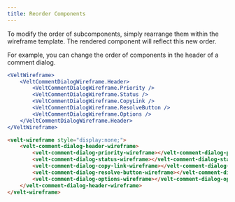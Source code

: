```yaml
---
title: Reorder Components
---
```


To modify the order of subcomponents, simply rearrange them within the wireframe template. The rendered component will reflect this new order.

For example, you can change the order of components in the header of a comment dialog.
<Tabs>

<Tab title="React / Next.js">

```jsx
<VeltWireframe>
    <VeltCommentDialogWireframe.Header>
        <VeltCommentDialogWireframe.Priority />
        <VeltCommentDialogWireframe.Status />
        <VeltCommentDialogWireframe.CopyLink />
        <VeltCommentDialogWireframe.ResolveButton />
        <VeltCommentDialogWireframe.Options />
    </VeltCommentDialogWireframe.Header>
</VeltWireframe>
```



</Tab>

<Tab title="Other Frameworks">

```html
<velt-wireframe style="display:none;">
    <velt-comment-dialog-header-wireframe>
        <velt-comment-dialog-priority-wireframe></velt-comment-dialog-priority-wireframe>
        <velt-comment-dialog-status-wireframe></velt-comment-dialog-status-wireframe>
        <velt-comment-dialog-copy-link-wireframe></velt-comment-dialog-copy-link-wireframe>
        <velt-comment-dialog-resolve-button-wireframe></velt-comment-dialog-resolve-button-wireframe>
        <velt-comment-dialog-options-wireframe></velt-comment-dialog-options-wireframe>
    </velt-comment-dialog-header-wireframe>
</velt-wireframe>
```



</Tab>

</Tabs>